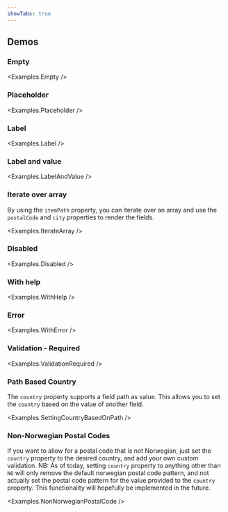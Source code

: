 ```yaml
---
showTabs: true
---
```



## Demos

### Empty

<Examples.Empty />

### Placeholder

<Examples.Placeholder />

### Label

<Examples.Label />

### Label and value

<Examples.LabelAndValue />

### Iterate over array

By using the `itemPath` property, you can iterate over an array and use the `postalCode` and `city` properties to render the fields.

<Examples.IterateArray />

### Disabled

<Examples.Disabled />

### With help

<Examples.WithHelp />

### Error

<Examples.WithError />

### Validation - Required

<Examples.ValidationRequired />

### Path Based Country

The `country` property supports a field path as value. This allows you to set the `country` based on the value of another field.

<Examples.SettingCountryBasedOnPath />

### Non-Norwegian Postal Codes

If you want to allow for a postal code that is not Norwegian, just set the `country` property to the desired country, and add your own custom validation.
NB: As of today, setting `country` property to anything other than `NO` will only remove the default norwegian postal code pattern, and not actually set the postal code pattern for the value provided to the `country` property. This functionality will hopefully be implemented in the future.

<Examples.NonNorwegianPostalCode />

<VisibleWhenVisualTest>
  <Examples.LongLabel />
</VisibleWhenVisualTest>
